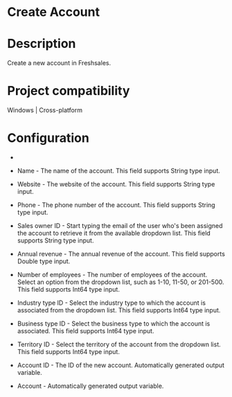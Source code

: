 ﻿# Create Account

# Description

Create a new account in Freshsales.

# Project compatibility

Windows | Cross-platform

# Configuration

* 
* Name - The name of the account. This field supports String type input.
* Website - The website of the account. This field supports String type input.
* Phone - The phone number of the account. This field supports String type input.
* Sales owner ID - Start typing the email of the user who's been assigned the account to retrieve it from the available dropdown list. This field supports String type input.







* Annual revenue - The annual revenue of the account. This field supports Double type input.
* Number of employees - The number of employees of the account. Select an option from the dropdown list, such as 1-10, 11-50, or 201-500. This field supports Int64 type input.
* Industry type ID - Select the industry type to which the account is associated from the dropdown list. This field supports Int64 type input.
* Business type ID - Select the business type to which the account is associated. This field supports Int64 type input.
* Territory ID - Select the territory of the account from the dropdown list. This field supports Int64 type input.



* Account ID - The ID of the new account. Automatically generated output variable.
* Account - Automatically generated output variable.
